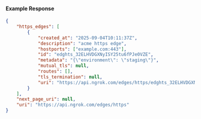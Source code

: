 #### Example Response

```json
{
	"https_edges": [
		{
			"created_at": "2025-09-04T10:11:37Z",
			"description": "acme https edge",
			"hostports": ["example.com:443"],
			"id": "edghts_32ELHVDGXNyISY25tu6fPJe0VZE",
			"metadata": "{\"environment\": \"staging\"}",
			"mutual_tls": null,
			"routes": [],
			"tls_termination": null,
			"uri": "https://api.ngrok.com/edges/https/edghts_32ELHVDGXNyISY25tu6fPJe0VZE"
		}
	],
	"next_page_uri": null,
	"uri": "https://api.ngrok.com/edges/https"
}
```
